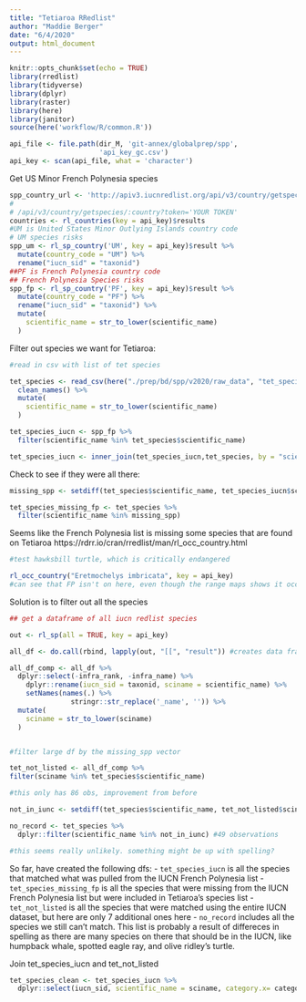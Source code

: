 ```yaml
---
title: "Tetiaroa RRedlist"
author: "Maddie Berger"
date: "6/4/2020"
output: html_document
---
```


```r
knitr::opts_chunk$set(echo = TRUE)
library(rredlist)
library(tidyverse)
library(dplyr)
library(raster)
library(here)
library(janitor)
source(here('workflow/R/common.R'))

api_file <- file.path(dir_M, 'git-annex/globalprep/spp', 
                      'api_key_gc.csv')
api_key <- scan(api_file, what = 'character')
```

Get US Minor French Polynesia species 
```r
spp_country_url <- 'http://apiv3.iucnredlist.org/api/v3/country/getspecies/id/%s?token=%s'
# 
# /api/v3/country/getspecies/:country?token='YOUR TOKEN'
countries <- rl_countries(key = api_key)$results
#UM is United States Minor Outlying Islands country code
# UM species risks
spp_um <- rl_sp_country('UM', key = api_key)$result %>%
  mutate(country_code = "UM") %>%
  rename("iucn_sid" = "taxonid")
##PF is French Polynesia country code
## French Polynesia Species risks
spp_fp <- rl_sp_country('PF', key = api_key)$result %>%
  mutate(country_code = "PF") %>%
  rename("iucn_sid" = "taxonid") %>% 
  mutate(
    scientific_name = str_to_lower(scientific_name)
  )

```

Filter out species we want for Tetiaroa:
```r
#read in csv with list of tet species

tet_species <- read_csv(here("./prep/bd/spp/v2020/raw_data", "tet_species.csv"))%>%
  clean_names() %>% 
  mutate(
    scientific_name = str_to_lower(scientific_name)
  )

tet_species_iucn <- spp_fp %>% 
  filter(scientific_name %in% tet_species$scientific_name)

tet_species_iucn <- inner_join(tet_species_iucn,tet_species, by = "scientific_name") %>%  dplyr::select(iucn_sid, scientific_name,category.x,name,ico)

```

Check to see if they were all there:
```r

missing_spp <- setdiff(tet_species$scientific_name, tet_species_iucn$scientific_name)

tet_species_missing_fp <- tet_species %>% 
  filter(scientific_name %in% missing_spp)
```

Seems like the French Polynesia list is missing some species that are found on Tetiaroa
https://rdrr.io/cran/rredlist/man/rl_occ_country.html

```r

#test hawksbill turtle, which is critically endangered

rl_occ_country("Eretmochelys imbricata", key = api_key) 
#can see that FP isn't on here, even though the range maps shows it occurs there


```

Solution is to filter out all the species
```r
## get a dataframe of all iucn redlist species

out <- rl_sp(all = TRUE, key = api_key)

all_df <- do.call(rbind, lapply(out, "[[", "result")) #creates data frames from each item in the large list in `out` and then binds them

all_df_comp <- all_df %>%
  dplyr::select(-infra_rank, -infra_name) %>%
    dplyr::rename(iucn_sid = taxonid, sciname = scientific_name) %>% 
    setNames(names(.) %>%
               stringr::str_replace('_name', '')) %>% 
  mutate(
    sciname = str_to_lower(sciname)
  )


#filter large df by the missing_spp vector

tet_not_listed <- all_df_comp %>% 
filter(sciname %in% tet_species$scientific_name)

#this only has 86 obs, improvement from before

not_in_iunc <- setdiff(tet_species$scientific_name, tet_not_listed$sciname) 

no_record <- tet_species %>% 
  dplyr::filter(scientific_name %in% not_in_iunc) #49 observations

#this seems really unlikely. something might be up with spelling?


```

So far, have created the following dfs:
- `tet_species_iucn` is all the species that matched what was pulled from the IUCN French Polynesia list
- `tet_species_missing_fp` is all the species that were missing from the IUCN French Polynesia list but were included in Tetiaroa's species list
- `tet_not_listed` is all the species that were matched using the entire IUCN dataset, but here are only 7 additional ones here
- `no_record` includes all the species we still can't match. This list is probably a result of differeces in spelling as there are many species on there that should be in the IUCN, like humpback whale, spotted eagle ray, and olive ridley's turtle. 

Join tet_species_iucn and tet_not_listed
```r

tet_species_clean <- tet_species_iucn %>% 
  dplyr::select(iucn_sid, scientific_name = sciname, category.x= category)

```

